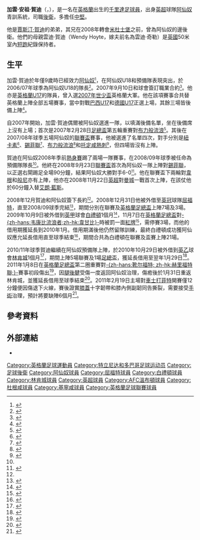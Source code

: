 {{noteTA|G1=英超|G2=FAcup|G3=足球
|T=zh-hans:加文·霍伊特;zh-hk:加雲·賀迪;zh-tw:加文·霍伊特;
|1=zh-hans:加文·霍伊特;zh-hk:加雲·賀迪;zh-tw:加文·霍伊特;
|2=zh-hans:贾斯汀·霍伊特;zh-hk:賈斯汀·賀迪;zh-tw:賈斯汀·霍伊特;
|3=zh-hans:温蒂·霍伊特;zh-hk:雲迪·賀迪;zh-tw:溫蒂·霍伊特;
|4=zh-hans:温蒂·克拉克;zh-hk:雲迪·奇勒;zh-tw:溫蒂·克拉克;
|5=zh-hans:加文·安德鲁·霍伊特;zh-hk:加雲·安祖·賀迪;zh-tw:加文·安德魯·霍伊特;
}}
{{Infobox Football biography
|          playername = 加雲·賀迪<br>''Gavin Hoyte''
|               image = File:Gavin Hoyte 04-01-2014 1.jpg
|       image_size = 250px
|            fullname = Gavin Andrew Hoyte
|              height = {{height|ft=6|in=0}}
|         dateofbirth = {{birth date and age|1990|6|6|df=y}}
|         cityofbirth = [[沃爾瑟姆福里斯特區|沃爾瑟姆福里斯特]]
|      countryofbirth = [[英格蘭|英格蘭]]
|        currentclub  = 
|          clubnumber = 
|            position = [[中堅|中堅]]、[[後衛_(足球)|右後衛]]
| youthyears1 = 1999–2007
| youthclubs1 = [[阿森纳足球俱乐部|阿仙奴]]
| years1 = 2007–2012 | clubs1 = [[阿森纳足球俱乐部|阿仙奴]]       | caps1 = 1  | goals1 = 0 
| years2 = 2008–2009 | clubs2 = → [[沃特福德足球俱乐部|屈福特]]   | caps2 = 7  | goals2 = 0 
| years3 = 2009–2010 | clubs3 = → [[布莱顿足球俱乐部|白禮頓]]     | caps3 = 18 | goals3 = 0
| years4 = 2010–2011 | clubs4 = → [[林肯城足球俱乐部|林肯城]]     | caps4 = 12 | goals4 = 0 
| years5 = 2012      | clubs5 = → [[AFC溫布頓|AFC溫布頓]]                 | caps5 = 3  | goals5 = 0 
| years6 = 2012–2014 | clubs6 = [[达根汉姆和雷德布里奇足球俱乐部|杜根咸]] | caps6 = 68 | goals6 = 0
| years7 = 2014–2015 | clubs7 = [[吉林汉姆足球俱乐部|基寧咸]]     | caps7 = 30 | goals7 = 0
| nationalteam1 = [[英格蘭17歲以下足球代表隊|英格蘭U17]] 
| nationalteam2 = [[英格蘭18歲以下足球代表隊|英格蘭U18]]
| nationalteam3 = [[英格蘭19歲以下足球代表隊|英格蘭U19]]
| nationalteam4 = [[英格蘭20歲以下足球代表隊|英格蘭U20]]
| nationalteam5 = [[千里達及托巴哥國家足球隊|千里達]]
| nationalyears1 = 2007
| nationalyears2 = 2007–2008
| nationalyears3 = 2008–2009
| nationalyears4 = 2009
| nationalyears5 = 2014–
| nationalcaps1 = 2
| nationalgoals1 = 0
| nationalcaps2 = 2
| nationalgoals2 = 0
| nationalcaps3 = 12
| nationalgoals3 = 0
| nationalcaps4 = 1
| nationalgoals4 = 0
| nationalcaps5 = 2
| nationalgoals5 = 0
| pcupdate = 17 March 2015 (UTC)
| ntupdate = 20:35, 11 June 2014 (UTC)
}}
'''加雲·安祖·賀迪'''（{{lang-en|'''Gavin Andrew Hoyte'''}}，{{bd|1990年|6月6日|catIdx=Hoyte, Gavin}}），是一名在[[英格蘭|英格蘭]]出生的[[特立尼达和多巴哥共和國|千里達]][[足球員|足球員]]，出身[[英超|英超]]球隊[[阿仙奴|阿仙奴]]青訓系統，司職[[後衛_(足球)|後衛]]，多擔任[[中堅|中堅]]。

他是[[賈斯汀·賀迪|賈斯汀·賀迪]]的弟弟，其兄在2008年轉會[[米德尔斯堡足球俱乐部|米杜士堡]]之前，曾為阿仙奴的邊後衛。他們的母親雲迪·賀迪（Wendy Hoyte，嫁夫前名為雲迪·奇勒）是[[英國|英國]]50米室內[[短跑|短跑]]紀錄保持者。

==生平==
加雲·賀迪於年僅9歲時已經效力[[阿仙奴|阿仙奴]]<small><ref name="contract">{{cite news |url=http://www.arsenal.com/news/news-archive/gavin-hoyte-signs-new-long-term-contract |title=Gavin-hoyte-signs-new-long-term-contract |publisher=Arsenal.com |date=2008-12-16 |accessdate=2009-02-28 |deadurl=yes |archiveurl=https://web.archive.org/web/20090210052922/http://www.arsenal.com/news/news-archive/gavin-hoyte-signs-new-long-term-contract |archivedate=2009-02-10 }}</ref></small>，在阿仙奴U18和預備隊表現突出，於2006/07年球季為阿仙奴U18的隊長<small><ref>{{cite web | url=http://www.thefa.com/England/U17WorldCup/NewsFeatures/Postings/WorldCupEngGermanyHoyte.htm | title=Running in the family | work=TheFA.com | date=2007-09-02 | accessdate=2009-02-28 | deadurl=yes | archiveurl=https://web.archive.org/web/20081209022738/http://www.thefa.com/England/U17WorldCup/NewsFeatures/Postings/WorldCupEngGermanyHoyte.htm | archivedate=2008-12-09 }}</ref></small>。2007年9月10日和球會簽訂職業合約<small><ref name="profile">{{cite web |url=http://www.arsenal.com/reserves-youth/players/gavin-hoyte |title=Gavin Hoyte |work=Arsenal.com |accessdate=2007-10-31 |deadurl=yes |archiveurl=https://web.archive.org/web/20081219044339/http://www.arsenal.com/reserves-youth/players/gavin-hoyte |archivedate=2008-12-19 }}</ref></small>。他亦是[[英格蘭17歲以下足球代表隊|英格蘭U17]]的隊員，曾入選[[2007年世界少年足球錦標賽|2007年世少盃]]英格蘭大軍。他在該項賽事合共替英格蘭上陣全部五場賽事，當中對戰[[巴西U17|巴西U17]]和[[德國U17|德國U17]]正選上場，其餘三場皆後備上陣<small><ref>{{cite web | url=http://www.fifa.com/worldfootball/statisticsandrecords/players/player=274119/index.html | title=Gavin HOYTE | work=[[FIFA|FIFA]].com | date= | accessdate=2009-02-28 | archive-date=2014-01-12 | archive-url=https://web.archive.org/web/20140112231539/http://www.fifa.com/worldfootball/statisticsandrecords/players/player=274119/index.html | dead-url=no }}</ref></small>。

自2007年開始，加雲·賀迪偶爾被阿仙奴選進一隊，以填滿後備名單，坐在後備席上沒有上場；首次是2007年2月28日[[英格蘭足總盃|足總盃]]第五輪重賽對[[布莱克本流浪者足球俱乐部|布力般流浪]]<small><ref>{{cite news | url=http://news.bbc.co.uk/sport1/hi/football/fa_cup/6397551.stm | title=Blackburn 1-0 Arsenal | work=[[BBC|BBC]] Sport | date=2007-02-28 | accessdate=2009-02-28 | archive-date=2008-12-07 | archive-url=https://web.archive.org/web/20081207035214/http://news.bbc.co.uk/sport1/hi/football/fa_cup/6397551.stm | dead-url=no }}</ref></small>。其後在2007/08年球季五場阿仙奴的[[英格蘭聯賽盃|聯賽盃]]賽事，他被選進了名單四次，對手分別是[[纽卡斯尔联足球俱乐部|紐卡素]]<small><ref name="cc_newcastle">{{cite web | url=http://www.arsenal.com/news/news-archive/wenger-names-squad-for-carling-cup-tie | title=Wenger names squad for Carling Cup tie | work=Arsenal.com | date= | accessdate=2009-02-28 | deadurl=yes | archiveurl=https://web.archive.org/web/20081205052827/http://www.arsenal.com/news/news-archive/wenger-names-squad-for-carling-cup-tie | archivedate=2008-12-05 }}</ref></small>、[[谢菲尔德联足球俱乐部|錫菲聯]]<small><ref name="cc_shefutd">{{cite news | url=http://news.bbc.co.uk/sport1/hi/football/league_cup/7065196.stm | title=Sheff Utd 0-3 Arsenal | work=[[BBC|BBC]] Sport | date=2007-10-31 | accessdate=2009-02-28 | archive-date=2009-03-12 | archive-url=https://swap.stanford.edu/20090312234408/http://news.bbc.co.uk/sport1/hi/football/league_cup/7065196.stm | dead-url=no }}</ref></small>、[[布莱克本流浪者足球俱乐部|布力般流浪]]<small><ref>{{cite news | url=http://news.bbc.co.uk/sport1/hi/football/league_cup/7145781.stm | title=Blackburn 2-3 Arsenal (aet) | work=[[BBC|BBC]] Sport | date=2007-12-18 | accessdate=2009-02-28 | archive-date=2009-02-10 | archive-url=https://web.archive.org/web/20090210194914/http://news.bbc.co.uk/sport1/hi/football/league_cup/7145781.stm | dead-url=no }}</ref></small>和[[托特纳姆热刺足球俱乐部|托定咸熱刺]]<small><ref>{{cite news | url=http://news.bbc.co.uk/sport1/hi/football/league_cup/7172903.stm | title=Arsenal 1-1 Tottenham | work=[[BBC|BBC]] Sport | date=2008-01-09 | accessdate=2009-02-28 | archive-date=2009-03-27 | archive-url=https://web.archive.org/web/20090327054257/http://news.bbc.co.uk/sport1/hi/football/league_cup/7172903.stm | dead-url=no }}</ref></small>，但四場皆沒有上陣。

賀迪在阿仙奴2008年季前[[熱身賽|熱身賽]]踢了兩場一隊賽事，在2008/09年球季被任命為預備隊隊長<small><ref name="profile"/></small>。他終在2008年9月23日[[英格蘭聯賽盃|聯賽盃]]首次為阿仙奴一隊上陣對[[谢菲尔德联足球俱乐部|錫菲聯]]，以正選右閘踢足全場90分鐘，結果阿仙奴大勝對手6-0<small><ref name="pro">{{cite web | url=http://www.arsenal.com/match-menu/3060510/first-team/arsenal-v-sheff-utd?tab=report | title=Arsenal 6-0 Sheff United | work=Arsenal.com | date=2008-09-23 | accessdate=2009-02-28 | archive-date=2009-02-17 | archive-url=https://web.archive.org/web/20090217065300/http://www.arsenal.com/match-menu/3060510/first-team/arsenal-v-sheff-utd?tab=report | dead-url=no }}</ref></small>。他在聯賽盃下兩輪對[[威根竞技足球俱乐部|韋根]]和[[伯恩利足球俱乐部|般尼]]亦有上陣，他亦在2008年11月22日[[英超|英超]]對[[曼城|曼城]]一戰首次上陣，在該仗他於60分鐘入替[[阿隆·拉姆塞|艾朗·藍斯]]。

2008年12月賀迪和阿仙奴簽下長約<small><ref name="contract"/></small>。2008年12月31日他被外借至[[英冠|英冠]]球隊[[沃特福德足球俱乐部|屈福特]]，直至2008/09球季完結<small><ref>{{cite web |url=http://www.watfordfc.com/page/NewsDetail/0,,10400~1504594,00.html |title=A new signing for a new year |work=Watfordfc.com |date=2009-01-06 |accessdate=2009-02-28 |deadurl=yes |archiveurl=https://web.archive.org/web/20120216092802/http://www.watfordfc.com/page/NewsDetail/0%2C%2C10400~1504594%2C00.html |archivedate=2012-02-16 }}</ref></small>，期間分別在聯賽及[[英格蘭足總盃|英格蘭足總盃]]上陣7場及3場。2009年10月9日被外借到[[英甲|英甲]]球會[[布莱顿足球俱乐部|白禮頓]]1個月<small><ref>{{cite news |language=en |url=http://news.bbc.co.uk/sport2/hi/football/teams/b/brighton/8297876.stm |title=Brighton snap up Arsenal's Hoyte |work=[[BBC|BBC]] Sport |date=2009-10-09 |accessdate=2009-11-11 |archive-date=2020-04-21 |archive-url=https://web.archive.org/web/20200421173150/http://news.bbc.co.uk/sport2/hi/football/teams/b/brighton/8297876.stm |dead-url=no }}</ref></small>，11月7日在[[英格蘭足總盃|英格蘭足總盃]]對[[韦康比流浪者足球俱乐部|-{zh-hans:韦康比流浪者;zh-hk:韋甘比}-]]時被罰一面[[紅牌|紅牌]]<small><ref>{{cite news |language=en |url=http://news.bbc.co.uk/sport2/hi/football/fa_cup/8341141.stm |title=Wycombe 4-4 Brighton |publisher=[[BBC|BBC]] Sport |date=2009-11-07 |accessdate=2009-12-15 |archive-date=2014-01-06 |archive-url=https://web.archive.org/web/20140106072613/http://news.bbc.co.uk/sport2/hi/football/fa_cup/8341141.stm |dead-url=no }}</ref></small>，需停賽3場，而他的借用期獲延長到2010年1月。借用期滿後他仍然留隊訓練，最終白禮頓成功獲阿仙奴應允延長借用直至球季結束<small><ref>{{cite news |language=en |url=http://www.skysports.com/story/0,19528,12875_5854134,00.html |title=Seagulls extend Hoyte deal |publisher=Sky Sports |date=2010-01-12 |accessdate=2010-01-13 |archive-date=2010-01-15 |archive-url=https://web.archive.org/web/20100115083629/http://www.skysports.com/story/0,19528,12875_5854134,00.html |dead-url=no }}</ref></small>，期間合共為白禮頓在聯賽及盃賽上陣21場。

2010/11年球季賀迪繼續在阿仙奴預備隊上陣，於2010年10月29日被外借到[[英乙|英乙]]球會[[林肯城足球俱乐部|林肯城]]1個月<ref>{{cite news |language=en |url=http://news.bbc.co.uk/sport2/hi/football/teams/l/lincoln_city/9140222.stm |title=Lincoln City sign Gavin Hoyte & Ashley Grimes on loan |publisher=[[BBC|BBC]] Sport |date=2010-10-29 |accessdate=2010-10-30 |archive-date=2010-11-01 |archive-url=https://web.archive.org/web/20101101080208/http://news.bbc.co.uk/sport2/hi/football/teams/l/lincoln_city/9140222.stm |dead-url=no }}</ref>，期間上陣5場聯賽及1場[[英格蘭足總盃|足總盃]]，獲延長借用至翌年1月29日<ref>{{cite news |language=en |url=http://www.redimps.co.uk/page/NewsDetail/0,,10440~2230026,00.html |title=Hoyte Extends Youth Loan |publisher=[[林肯城足球俱乐部|''redimps.co.uk'']] |date=2010-11-25 |accessdate=2010-11-26 |deadurl=yes |archiveurl=https://web.archive.org/web/20101128081529/http://www.redimps.co.uk/page/NewsDetail/0%2C%2C10440~2230026%2C00.html |archivedate=2010-11-28 }}</ref>。2011年1月8日在[[英格蘭足總盃|英格蘭足總盃]]第二圈重賽對[[靴尔福特联足球俱乐部|-{zh-hans:靴尔福特; zh-hk:赫里福特聯;}-]]賽事初段傷出<ref>{{cite news |language=en |url=http://news.bbc.co.uk/sport2/hi/football/fa_cup/9341902.stm |title=Lincoln City 3-4 Hereford |publisher=''[[BBC_Sport|BBC Sport]]'' |date=2011-01-08 |accessdate=2011-02-23 |archive-date=2011-02-09 |archive-url=https://web.archive.org/web/20110209074355/http://news.bbc.co.uk/sport2/hi/football/fa_cup/9341902.stm |dead-url=no }}</ref>，因[[腿後腱|腿後腱]]受傷一度返回阿仙奴治理，傷癒後於1月31日重返林肯城，並獲延長借用至球季結束<ref>{{cite news |language=en |url=http://www.arsenal.com/news/reserves-news/hoyte-rejoins-lincoln-city-on-loan |title=Hoyte rejoins Lincoln City on loan |publisher=[[阿森纳足球俱乐部|''arsenal.com'']] |date=2011-01-31 |accessdate=2011-02-23 |deadurl=yes |archiveurl=https://web.archive.org/web/20110203034752/http://www.arsenal.com/news/reserves-news/hoyte-rejoins-lincoln-city-on-loan |archivedate=2011-02-03 }}</ref>。2011年2月19日主場對[[切斯特菲尔德足球俱乐部|車士打菲特]]開賽僅12分鐘便因傷退下火線，賽後證實[[膝蓋|膝蓋]]十字韌帶和膝內側副韌同告撕裂，需要接受[[手術|手術]]治理，預計將要缺陣6個月<ref>{{cite news |language=en |url=http://news.bbc.co.uk/sport2/hi/football/teams/l/lincoln_city/9413084.stm |title=Lincoln defender Hoyte's season ended by knee injury |publisher=''[[BBC_Sport|BBC Sport]]'' |date=2011-03-03 |accessdate=2011-03-04 |archive-date=2011-03-04 |archive-url=https://web.archive.org/web/20110304214258/http://news.bbc.co.uk/sport2/hi/football/teams/l/lincoln_city/9413084.stm |dead-url=no }}</ref>。

==參考資料==
{{reflist}}

==外部連結==
*{{soccerbase|id=46300|name=加雲·賀迪}}

{{DEFAULTSORT:Hoyte, Gavin}}
[[Category:英格蘭足球運動員|Category:英格蘭足球運動員]]
[[Category:特立尼达和多巴哥足球运动员|Category:特立尼达和多巴哥足球运动员]] 
[[Category:足球後衛|Category:足球後衛]]
[[Category:阿仙奴球員|Category:阿仙奴球員]]
[[Category:屈福特球員|Category:屈福特球員]]
[[Category:白禮頓球員|Category:白禮頓球員]]
[[Category:林肯城球員|Category:林肯城球員]]
[[Category:英超球員|Category:英超球員]]
[[Category:AFC溫布頓球員|Category:AFC溫布頓球員]]
[[Category:杜根咸球員|Category:杜根咸球員]]
[[Category:基寧咸球員|Category:基寧咸球員]]
[[Category:英格蘭足球聯賽球員|Category:英格蘭足球聯賽球員]]